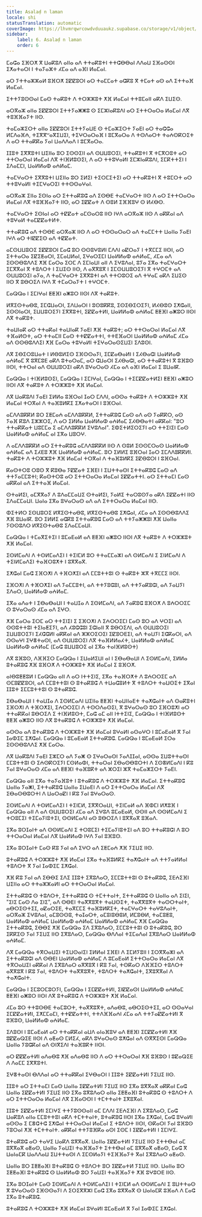 ```yaml
---
title: Asalaḍ n laman
locale: shi
statusTranslation: automatic
coverImage: https://lhvmrqwrcowdvduuaukz.supabase.co/storage/v1/object/public/strapi-uploads/small_cover-educacion-fundamental.webp-2d51a7828a2b1309555be27f7e2a61a0.webp
sidebar:
    label: 6. Asalaḍ n laman
    order: 6
---
```

ⵎⴰⵛⴰ ⵉⴼⵔⵅ ⴳ ⵡⴰⴽⵓⴷ ⴰⵏⵏⴰ ⴰⴷ ⵜⵜⴰⴽⵓⵜⵏ ⵜⵜⵛⴱⴱⴰⵏ ⴷⴷⴰⵡ ⵉⴼⴰⵙⵙⵏ ⵉⵅⴰⵜⴰⵔⵏ ⵏ ⵜⴰⵢⴰⵣⵜ ⵃⵎⴰ ⴰⴷ ⴰⴼⵏ ⵍⴰⵎⴰⵏ.

ⴰⵔ ⵢⵜⵜⴰⵣⵣⴰⵍ ⵓⴼⵔⵅ ⵉⵇⵇⵓⵔⵏ ⴰⵔ ⵜⴰⵎⵎⴰⵜ ⴰⵛⴽⵓ ⴳ ⵜⵎⴰⵜ ⴰⵙ ⴰⴷ ⵉⵜⵜⴰⴼ ⵍⴰⵎⴰⵏ.

ⵉⵜⵜⵢⵓⵙⵙⴰⵏ ⵎⴰⵙ ⵜⴰⴽⵓⵜ ⴷ ⵜⵔⵣⵣⵓⵜ ⵅⴼ ⵍⴰⵎⴰⵏ ⵜⵜⵓⵎⴰⵏⵏ ⴰⴽⴷ ⵉⵡⵉⵙ.

ⴰⵔⴳⴰⵣ ⴰⵏⵏⴰ ⵉⵇⵇⵓⵔⵏ ⵉⵜⵜⵢⴰⵥⵥⵓ ⵙ ⵉⵎⵣⵏⴰⴽⵓⴷⵏ ⴰⵔ ⵉⵜⵜⵔⴰⵔⴰ ⵍⴰⵎⴰⵏ ⴷⴳ ⵜⵓⴼⴼⴰⵢⵜ ⵏⵏⵙ.

ⵜⴰⵎⴰⵣⵉⵔⵜ ⴰⵏⵏⴰ ⵉⵇⵇⵓⵔⵏ ⵉⵜⵜⵢⴰⵡⴹ ⵙ ⵜⵎⴰⵣⵉⵔⵜ ⵢⴰⴹⵏ ⴰⵔ ⵜⴰⵛⵛⴰ ⵍⵎⴷⴰⴼⵄ, ⵜⵉⴳⴳⵯⴰⴳⵉⵡⵉⵏ, ⵜⵉⵖⵔⴰⵔⴰⴼ ⵏ ⵓⵎⴳⴰⵔⴰ ⴷ ⵜⵙⴷⴰⵔⵜ ⵜⴰⵄⵙⴽⵔⵉⵜ ⴷ ⴰⵔ ⵜⵜⴰⴽⴽⴰ ⵢⴰⵏ ⵡⴰⴷⴷⴰⴷ ⵏ ⵓⵎⴳⴰⵔⴰ.

ⵊⵊⵓⵜ ⵉⴳⴳⵓⵜⵏ ⵡⵉⵏⵏⴰ ⵓⵔ ⵉⵙⵙⵉⵏⵏ ⴰⴷ ⵙⵡⵡⵓⵔⵉⵏ, ⵜⵜⴰⴽⵓⵜⵏ ⴳ ⵜⵎⴳⵔⵓⵜ ⴰⵔ ⵜⵜⵔⴰⵔⴰⵏ ⵍⴰⵎⴰⵏ ⴷⴳ ⵜⵏⴼⵍⵓⵙⵉⵏ, ⴷ ⴰⵔ ⵜⵜⵓⵖⴰⵍⵏ ⵉⵎⵣⵏⴰⴽⵓⴷⵏ, ⵉⵎⴽⵜⵜⵉⵏ ⵏ ⵉⴷⴰⵎⵎⵏ, ⵡⴰⵍⵍⴰⵀ ⴰⵄⵍⴰⵎ.

ⵜⴰⵎⵖⴰⵔⵜ ⵉⴳⴳⵓⵜⵏ ⵡⵉⵏⵏⴰ ⵓⵔ ⵉⵍⵉⵏ ⵜⵉⵔⵎⵉⵜⵉⵏ ⴰⵔ ⵜⵜⴰⴽⵓⵜⵏ ⴳ ⵜⵓⵎⵔⵜ ⴰⵔ ⵜⵜⵓⵖⴰⵍⵏ ⵜⵉⵎⵖⴰⵔⵉⵏ ⵜⵜⵙⵙⴰⵖⴰⵏ.

ⴰⵔⴳⴰⵣ ⵉⵏⵏⴰ ⵉⵙⵏⴰ ⴰⵔ ⵉⵜⵜⴰⴽⵓⵛ ⴰⴷ ⵉⵙⴱⴹ ⵜⴰⵎⵖⴰⵔⵜ ⵏⵏⵙ ⴷ ⴰⵔ ⵉⵜⵜⵔⴰⵔⴰ ⵍⴰⵎⴰⵏ ⴷⴳ ⵜⵓⴼⴼⴰⵢⵜ ⵏⵏⵙ, ⴰⵔ ⵉⵇⵇⴰⵜ ⴷ ⵙⵓⵍ ⵉⴼⴼⵓⵖ ⵙ ⵍⵃⴱⵙ.

ⵜⴰⵎⵖⴰⵔⵜ ⵉⵙⵏⴰⵏ ⴰⵔ ⵜⵇⵇⴰⵜ ⴰⵎⵙⴰⵔⵓ ⵏⵏⵙ ⵏⵖⴷ ⴰⵔⴳⴰⵣ ⵏⵏⵙ ⴷ ⴰⴽⴽⴰⵏ ⴰⴷ ⵜⵓⵖⴰⵍ ⵜⴰⵎⵇⵇⴰⵜⵍⵜ.

ⵜⵜⴰⴽⵓⵛ ⴰⴷ ⵜⵙⴱⴹ ⴰⵔⴳⴰⵣ ⵏⵏⵙ ⴷ ⴰⵔ ⵜⵙⵙⴰⵔⴰⵔ ⴰⴷ ⵜⴰⵎⵎⵜⵜ ⵡⴰⵏⵏⴰ ⵢⴰⴹⵏ ⵏⵖⴷ ⴰⵔ ⵜⵏⵇⵇⵉⵙ ⴰⴷ ⵜⵇⵇⴰⵜ.

ⴰⵎⵙⵡⵡⵓⵔⵉ ⵉⵇⵇⵓⵔⵏ ⵎⴰⵛ ⵓⵔ ⵙⵙⵓⵖⵓⵍⵏ ⵎⴷⴷⵏ ⴰⵇⵔⴰⵢ ⵏ ⵜⴳⵎⵎⵉ ⵏⵏⵙⵏ, ⴰⵔ ⵉⵜⵜⴰⵔⴰ ⵉⵇⵉⵟⴰⵔⵏ, ⵉⵎⴰⵡⵍⴰⵏ, ⵉⵖⴰⵔⵉⵎⵏ ⵡⴰⵍⵍⴰⵀ ⴰⵄⵍⴰⵎ, ⵃⵎⴰ ⴰⴷ ⵉⵙⵙⴱⵓⴷⴷⵉ ⵅⴼ ⵎⴰⵔⴰ ⵉⵔⵎ ⴷ ⵉⵎⵏⴰⵡⵏ ⴰⵏⵏ ⴷ ⵉⵖⵓⴷⴰⵏ, ⵓⵢⴰ ⵉⴳⴰ ⵜⴰⵎⵖⴰⵔⵜ ⵉⵎⴳⴳⴰⵏ ⴳ ⵜⵓⴷⵔⵜ ⵏ ⵉⵡⵉⵙ ⵏⵏⵙ, ⴷ ⴰⴳⴳⵓⴳ ⵏ ⵉⵎⵙⵡⵡⵓⵔⵉⵢⵏ ⴳ ⵜⵖⵔⵎⵜ ⴰⴷ ⵙⵡⵡⵓⵔⵉⵏ ⴰⵢⴰ, ⴷ ⵜⴰⵎⵖⴰⵔⵜ ⵉⴳⴳⵓⵜⵏ ⴰⴷ ⵜⵜⵔⵓⵔⵉ ⴰⴷ ⵜⵖⴰⵎ ⴰⴽⴷ ⵉⵡⵉⵙ ⵏⵏⵙ ⴳ ⵓⴱⵔⵉⴷ ⵏⵖⴷ ⴳ ⵜⵎⴰⵔⴰⵢⵜ ⵏ ⵜⵖⵔⵎⵜ.

ⵎⴰⵕⵕⴰ ⵏ ⵉⵎⵏⵖⴰⵏ ⵟⵟⴼⵏ ⴰⵥⵓⵔ ⵏⵏⵙⵏ ⴷⴳ ⵜⴰⴽⵓⵜ.

ⵍⴳⵉⵙⵜⴰⴱⵓ, ⵉⵎⵛⵡⴰⵔⵏ, ⵉⴷⵡⴰⵔⵏ ⵏ ⵓⵙⵓⴽⴽⵓ, ⵉⵙⵉⴱⵉⵔⵉⵢⵏ, ⵍⵃⴱⵓⵙ ⵉⵅⵛⴰⵏⵏ, ⵉⵙⵙⵏⴰⵔⵏ, ⵉⵡⵡⵓⵔⵉⵢⵏ ⵉⴳⴳⵓⵜⵏ, ⵉⵇⵇⴰⵜⵍⵏ, ⵡⴰⵍⵍⴰⵀ ⴰⵄⵍⴰⵎ ⵟⵟⴼⵏ ⴰⵥⵓⵔ ⵏⵏⵙⵏ ⴷⴳ ⵜⴰⴽⵓⵜ.

ⵜⴰⵡⵏⴰⴽ ⴰⵔ ⵜⵜⴰⴽⴰⵏ ⵜⴰⵡⵏⴰⴽ ⵢⴰⴹⵏ ⵅⴼ ⵜⴰⴽⵓⵜ; ⴰⵔ ⵜⵜⵔⴰⵔⴰⵏ ⵍⴰⵎⴰⵏ ⴷⴳ ⵜⴼⴰⵍⵙⵜ, ⴰⵔ ⵜⵜⴰⵎⵏⵏ ⵎⴰⵙ ⵜⵜⵇⵇⴰⵜⵜⵏ, ⵜⵜⴹⴼⴰⵔⵏ ⵡⴰⵍⵍⴰⵀ ⴰⵄⵍⴰⵎ ⵃⵎⴰ ⴰⴷ ⵙⵙⴱⵓⴷⴷⵉⵏ ⵅⴼ ⵎⴰⵔⴰ ⵜⵓⵖⴰⵍⵏ ⵜⵉⵖⴰⵔⴰⵙⵉⵡⵉⵏ ⵉⴷⵓⵙⵏ.

ⴷⴳ ⵉⴱⵉⵔⵓⵡⴰⵜ ⵏ ⵍⴱⵓⵍⵉⵙ ⵉⴼⵙⵙⴰⵢⵏ, ⵉⵎⵇⴰⴱⴰⵍⵏ ⵏ ⵉⵃⴱⴰⵛⵏ ⵡⴰⵍⵍⴰⵀ ⴰⵄⵍⴰⵎ ⴳ ⵓⴳⵎⵓⴹ ⴰⴽⴷ ⵓⵜⴰⵔⴰⵎ, ⴰⵔ ⵛⵡⴰⵔⵏ ⵉⵃⴱⴰⵛⵏ, ⴰⵔ ⵜⵜⴰⴽⵓⵜⵏ ⴳ ⵓⴼⵓⵙ ⵏⵏⵙⵏ, ⵜⵜⵔⴰⵏ ⴰⴷ ⵙⵡⵡⵓⵔⵉⵏ ⴰⴽⴷ ⵓⵖⴰⵔⴰⵙ ⵃⵎⴰ ⴰⴷ ⴰⴼⵏ ⵍⴰⵎⴰⵏ ⵉ ⵓⵡⴰⵏⴽ.

ⵎⴰⵕⵕⴰ ⵏ ⵜⵏⴼⵍⵓⵙⵉⵏ, ⵎⴰⵕⵕⴰ ⵏ ⵉⵎⵏⵖⴰⵏ, ⵎⴰⵕⵕⴰ ⵏ ⵜⵉⵎⵇⵇⴰⵜⵍⵉⵏ ⵟⵟⴼⵏ ⴰⵥⵓⵔ ⵏⵏⵙⵏ ⴷⴳ ⵜⴰⴽⵓⵜ ⴷ ⵜⵔⵣⵣⵓⵜ ⵅⴼ ⵍⴰⵎⴰⵏ.

ⴷⴳ ⵡⴰⴽⵓⴷⵏ ⵢⴰⴹⵏ ⵉⵍⵍⴰ ⵓⴼⵔⴰⵏ ⵊⴰⵔ ⵎⴷⴷⵏ, ⴰⵙⵙⴰ ⵜⴰⴽⵓⵜ ⴷ ⵜⵔⵣⵣⵓⵜ ⵅⴼ ⵍⴰⵎⴰⵏ ⵜⵔⴳⴰⵏ ⴷ ⵜⴰⴼⵓⵍⴽⵉ ⵉⵅⴰⵜⴰⵔⵏ ⵏ ⵓⴼⵔⴰⵏ.

ⴰⵎⴷⴷⵓⴽⴽⵍ ⵓⵔ ⵉⵟⵎⴰⵄ ⴰⵎⴷⴷⵓⴽⴽⵍ, ⵉⵜⵜⴰⴽⵓⵛ ⵎⴰⵙ ⴰⴷ ⴰⵙ ⵢⴰⴽⴽⵔ, ⴰⵙ ⵢⴰⴼ ⴽⵓⴷ ⵉⵣⵣⵔⵉ, ⴷ ⴰⵔ ⵉⵍⵍⴰ ⵡⴰⵍⵍⴰⵀ ⴰⵄⵍⴰⵎ ⵉⵃⴱⴱⴰⵜⵏ ⴰⴽⴽⴰⵏ: "ⵓⵔ ⵜⵜⴰⴽⴽⴰⵜ ⵡⵓⵎⵎⴰ ⵉ ⴰⵎⴷⴷⵓⴽⴽⵍ ⵉⵖⵓⴷⴰⵏ". ⵉⵀⵉⵜⵍⵉⵔⵉⵢⵏ ⴰⵔ ⵜⵜⵉⵏⵉⵏ ⵎⴰⵙ ⵡⴰⵍⵍⴰⵀ ⴰⵄⵍⴰⵎ ⴰⵏ ⵉⴳⴰ ⵡⵓⵔⵖ.

ⴷ ⴰⵎⴷⴷⵓⴽⴽⵍ ⴰⵔ ⵉⵜⵜⴰⴽⵓⵛ ⴰⵎⴷⴷⵓⴽⴽⵍ ⵏⵏⵙ ⴷ ⵙⵓⵍ ⵉⵙⵙⵎⵔⴰⵙ ⵡⴰⵍⵍⴰⵀ ⴰⵄⵍⴰⵎ ⴰⴷ ⵉⵃⴹⵓ ⵅⴼ ⵡⴰⵍⵍⴰⵀ ⴰⵄⵍⴰⵎ. ⵓⵔ ⵉⵍⵍⵉ ⵓⴼⵔⴰⵏ ⵊⴰⵔ ⵉⵎⴷⴷⵓⴽⴽⵍⵏ. ⵜⴰⴽⵓⵜ ⴷ ⵜⵔⵣⵣⵓⵜ ⵅⴼ ⵍⴰⵎⴰⵏ ⵜⵔⴳⴰⵏ ⴷ ⵜⴰⴼⵓⵍⴽⵉ ⵉⵇⴱⵓⵔⵏ ⵏ ⵓⴼⵔⴰⵏ.

ⴽⴰⵙⵜⵔⵓ ⵔⵓⵙ ⴳ ⴽⵓⴱⴰ ⵢⵇⵇⴰⵜ ⵉⴼⴹⵏ ⵏ ⵉⵡⵜⵜⴰⵙⵏ ⵉⵜⵜⴰⴽⵓⵛ ⵎⴰⵙ ⴰⴷ ⵜⵜⵢⴰⵎⵎⵓⵜⵏ; ⴽⴰⵙⵜⵔⵓ ⴰⵔ ⵉⵜⵜⵔⴰⵔⴰ ⵍⴰⵎⴰⵏ ⵉⵇⵇⴰⵜⵜⵏ. ⴰⵔ ⵉⵜⵜⴰⵎⵏ ⵎⴰⵙ ⴰⴽⴽⴰⵏ ⴰⴷ ⵉⵜⵜⴰⴼ ⵍⴰⵎⴰⵏ.

ⵙⵜⴰⵍⵉⵏ, ⴰⵎⴳⴳⴰⵢ ⴷ ⵓⴷⴰⵎⵎⴰⵡⵉ ⵙⵜⴰⵍⵉⵏ, ⵢⴰⵍⵉ ⵜⴰⵔⵓⵙⵢⴰ ⴰⴽⴷ ⵉⵇⵇⴰⵜⵏ ⵏⵏⵙ ⵉⴷⴰⵎⵎⴰⵡⵏ. ⵡⴰⵏⴰ ⵉⴳⴰ ⵓⵖⴰⵔⴰⵙ ⴰⴷ ⴰⴷ ⵉⵜⵜⵔⴰⵔⴰ ⵍⴰⵎⴰⵏ ⵏⵏⵙ.

ⵀⵉⵜⵍⵔ ⵉⵙⵡⵓⵔⵉ ⵍⴳⵉⵙⵜⴰⴱⵓ, ⵍⴳⵉⵙⵜⴰⴱⵓ ⵉⵅⵛⴰⵏ, ⵃⵎⴰ ⴰⴷ ⵉⵙⵙⴱⵓⴷⴷⵉ ⵅⴼ ⵓⵡⴰⵏⴽ. ⵓⵔ ⵉⵍⵍⵉ ⴰⵛⴽⵓ ⵉⵜⵜⴰⴽⵓⵛ ⵎⴰⵙ ⴰⴷ ⵜⵜⵢⴰⵥⵥⵓⵏ ⵅⴼ ⵡⴰⵏⵏⴰ ⵢⵙⵙⵓⴷⵔ ⵍⴳⵉⵙⵜⴰⴱⵓ ⵉⴷⴰⵎⵎⴰⵡⵏ.

ⵎⴰⵕⵕⴰ ⵏ ⵜⵎⴰⴳⵉⵜⵉⵏ ⵏ ⵓⵎⴰⴹⴰⵍ ⴰⴷ ⵟⵟⴼⵏ ⴰⵥⵓⵔ ⵏⵏⵙⵏ ⴷⴳ ⵜⴰⴽⵓⵜ ⴷ ⵜⵔⵣⵣⵓⵜ ⵅⴼ ⵍⴰⵎⴰⵏ.

ⵉⵙⵍⵎⴰⴷⵏ ⴷ ⵜⵙⵍⵎⴰⴷⵉⵏ ⵏ ⵜⵉⵏⵎⵍ ⵓⵔ ⵜⵜⴰⵎⵎⴰⵣⵏ ⴰⴷ ⵙⵍⵎⴰⴷⵏ ⵉ ⵉⵏⵍⵎⴰⴷⵏ ⴷ ⵜⵉⵏⵍⵎⴰⴷⵉⵏ ⵜⴰⴼⵔⵓⵅⵜ ⵏ ⵓⴳⴳⴰⴳ.

ⵉⵅⵛⴰⵏ ⵎⴰⵛ ⵉⴼⵔⵅⵏ ⴷ ⵜⴼⵔⵅⵉⵏ ⴰⴷ ⵎⵎⵓⵜⵜⵓⵏ ⵙ ⵜⴰⴽⵓⵜ ⵣⴳ ⵜⴳⵎⵎⵉ ⵏⵏⵙⵏ.

ⵉⴼⵔⵅⵏ ⴷ ⵜⴼⵔⵅⵉⵏ ⴰⴷ ⵢⴰⵎⵎⵓⵜⵏ, ⴰⴷ ⵜⵜⵢⵓⵛⵓⵏ, ⴰⴷ ⵜⵜⵢⴰⴽⵓⵛⵏ, ⴰⴷ ⵢⴰⵡⵢⵏ ⵉⴷⴰⵔ, ⵡⴰⵍⵍⴰⵀ ⴰⵄⵍⴰⵎ.

ⵉⴳⴰ ⴰⴷⴰⵜ ⵏ ⵉⴱⴰⴱⴰⵡⵏ ⵏ ⵜⴰⵡⵊⴰ ⴷ ⵉⵙⵍⵎⴰⴷⵏ, ⴰⴷ ⵢⴰⴽⵓⵛ ⵓⴼⵔⵅ ⴷ ⵓⵄⵔⵔⵉⵎ ⵙ ⵓⵖⴰⵔⴰⵙ ⵃⵎⴰ ⴰⴷ ⵉⵖⵔ.

ⵅⴼ ⵎⴰⵔⴰ ⵉⵔⵎ ⴰⵔ ⵜⵜⵉⵏⵉⵏ ⵉ ⵉⴼⵔⵅⵏ ⴷ ⵉⵄⵔⵔⵉⵎⵏ ⵎⴰⵙ ⵓⵔ ⴰⴷ ⵖⵔⵉⵏ ⴰⴷ ⵙⵙⵓⵜⵜⵓⵏ ⵜⵉⵏⴰⵟⵉⵢⵏ, ⴰⴷ ⵃⵓⵛⵛⵓⵏ ⵉⵛⵏⴰⵏⵏ ⴳ ⵓⴱⵔⵉⴷⵏ, ⴰⴷ ⵙⵡⵡⵓⵔⵉⵏ ⵉⵡⵡⵓⵔⵉⵢⵏ ⵉⵃⵛⵛⵍⵏ ⴰⴽⴽⴰⵏ ⴰⴷ ⵣⵣⵔⵉⵔⵉⵏ ⵉⵇⵓⵔⴹⵉⵏ, ⴰⴷ ⵜⴰⵡⵢⵏ ⵉⵛⴽⴰⵔⵏ, ⴰⴷ ⵙⵙⴰⵖⵏ ⵉⵖⴻⵜⴰⵙⵏ, ⴰⴷ ⵙⵡⵡⵓⵔⵉⵏ ⴷⴳ ⵜⴰⴼⵍⵍⴰⵃⵜ, ⵡⴰⵍⵍⴰⵀ ⴰⵄⵍⴰⵎ ⵡⴰⵍⵍⴰⵀ ⴰⵄⵍⴰⵎ (ⵎⴰⵛ ⵓⵡⵡⵓⵔⵉ ⴰⵏ ⵉⴳⴰ ⵜⴰⵏⴼⵍⵓⵙⵜ)

ⴷⴳ ⵓⴼⵓⵙ, ⴷⴼⴼⵉⵔ ⵎⴰⵕⵕⴰ ⵏ ⵉⵡⴰⵍⵉⵡⵏ ⴰⵏ ⵏ ⵉⴱⴰⴱⴰⵡⵏ ⴷ ⵉⵙⵍⵎⴰⴷⵏ, ⵉⵍⵍⴰ ⵓⵜⴰⴽⵓⵛ ⵅⴼ ⵓⴼⵔⵅ ⴷ ⵜⵔⵣⵣⵓⵜ ⵅⴼ ⵍⴰⵎⴰⵏ ⵉ ⵓⴼⵔⵅ.

ⴰⵏⴱⵓⵟⵟⵓⵍ ⵏ ⵎⴰⵕⵕⴰ ⴰⵏⵏ ⴷ ⴰⵔ ⵏⵜⵜⵉⵏⵉ, ⵉⴳⴰ ⵜⴰⴼⵔⵅⵜ ⴷ ⵓⵄⵔⵔⵉⵎ ⴰⴷ ⵙⵎⵓⵇⵇⵓⵔⵏ, ⴰⴷ ⵎⵎⵓⵜⵜⵓⵏ ⵙ ⵓⵜⴰⴽⵓⵛ ⴷ ⵜⵡⴰⵛⵓⵍⵜ ⴳ ⵜⵓⴷⵔⵜ ⵜⴰⵡⵙⵉⵜ ⵉⴳⴰⵏ ⵊⵊⵓⵜ ⵉⵎⵎⵓⵜⵜⵓⵏ ⵙ ⵓⵜⴰⴽⵓⵛ.

ⵉⴱⴰⴱⴰⵡⵏ ⵏ ⵜⴰⵡⵊⴰ ⴷ ⵉⵙⵍⵎⴰⴷⵏ ⵡⵉⵏⵏⴰ ⵟⵟⴼⵏ ⵜⴰⵡⵏⵏⴰⴹⵜ ⵜⴰⵅⵛⴰⵏⵜ ⴰⴷ ⵙⴰⴽⵓⵜⵏ ⵉⴼⵔⵅⵏ ⴷ ⵜⴼⵔⵅⵉⵏ, ⵉⵄⵔⵔⵉⵎⵏ ⴷ ⵜⵙⵔⴷⴰⵙⵉⵏ, ⴳ ⵓⵖⴰⵔⴰⵙ ⵓⵔ ⵉⴼⵔⵓⵅⵏ ⴰⵔ ⵜⵜⴰⴽⴽⴰⵏ ⵓⴱⵔⵉⴷ ⵉ ⵜⵏⴼⵍⵓⵙⵜ, ⵎⴰⵛ ⴰⵎ ⴰⵏⵏ ⵏⵜⵜⵉⵏⵉ, ⵎⴰⵕⵕⴰ ⵏ ⵜⵏⴼⵍⵓⵙⵜ ⵟⵟⴼ ⴰⵥⵓⵔ ⵏⵏⵙ ⴷⴳ ⵓⵜⴰⴽⵓⵛ ⴷ ⵜⵔⵣⵣⵓⵜ ⵅⴼ ⵍⴰⵎⴰⵏ.

ⴰⵙⵙⴰ ⴰⴷ ⵓⵜⴰⴽⵓⵛ ⴷ ⵜⵔⵣⵣⵓⵜ ⵅⴼ ⵍⴰⵎⴰⵏ ⵓⵖⴰⵍⵏ ⴰⵙⴰⵖⵔ ⵏ ⵓⵎⴰⴹⴰⵍ ⴳ ⵢⴰⵏ ⵊⴰⵀⵉⵎ ⵉⵅⵛⴰⵏ. ⵎⴰⵕⵕⴰ ⵏ ⵓⵎⴰⴹⴰⵍ ⵉⵜⵜⴰⴽⵓⵛ. ⵎⴰⵕⵕⴰ ⵏ ⵓⵎⴰⴹⴰⵍ ⵉⵔⴰ ⵉⵙⵙⴱⵓⴷⴷⵉ ⵅⴼ ⵎⴰⵔⴰ.

ⴷⴳ ⵡⴰⴽⵓⴷⵏ ⵢⴰⴹⵏ ⵉⵣⵎⵔ ⴰⴷ ⵢⴰⵥ ⵙ ⵉⵖⴰⵔⴰⵙⵏ ⵢⴰⴷⵊⵊⴰⵏ, ⴰⵙⵙⴰ ⵉⵡⵓⵜⵜⴰⵙⵏ ⵎⵎⵓⵜⵜⵓⵏ ⵙ ⵉⵄⵙⴽⵔⵉⵢⵏ ⵎⵙⵍⴰⵀⵏ, ⵜⵜⴰⵔⴰⵏ ⵉⴱⴰⵙⴱⵓⵔⵜⵏ ⴷ ⵉⵙⴻⵍⵎⴰⴷⵏ ⵏ ⴽⵓ ⵢⴰⵏ ⵓⵖⴰⵔⴰⵙ ⵃⵎⴰ ⴰⴷ ⵟⵟⴼⵏ ⵜⴰⴼⵓⴽⵜ ⴰⴷ ⵣⵔⵉⵏ ⵣⴳ ⵜⴰⵎⴰⵣⵉⵔⵜ ⵢⴰⴹⵏ.

ⵎⴰⵕⵕⴰ ⴰⵏⵏ ⵉⴳⴰ ⵜⴰⵢⴰⴼⵓⵜ ⵏ ⵓⵜⴰⴽⵓⵛ ⴷ ⵜⵔⵣⵣⵓⵜ ⵅⴼ ⵍⴰⵎⴰⵏ. ⵉⵜⵜⴰⴽⵓⵛ ⵡⴰⵏⵏⴰ ⵢⴰⵥⵏ, ⵉⵜⵜⴰⴽⵓⵛ ⵡⴰⵏⵏⴰ ⵉⵡⴰⴹⵏ ⴷ ⴰⵔ ⵉⵜⵜⵔⴰⵔⴰ ⵍⴰⵎⴰⵏ ⴷⴳ ⵉⴱⴰⵙⴱⵓⵔⵜⵏ ⴷ ⵡⴰⵔⴰⵇⵏ ⵏ ⴽⵓ ⵢⴰⵏ ⵓⵖⴰⵔⴰⵙ.

ⵉⵙⵍⵎⴰⴷⵏ ⴷ ⵜⵙⵍⵎⴰⴷⵉⵏ ⵏ ⵜⵉⵏⵎⵍ, ⵉⴳⴳⵔⴰⵡⵏ, ⵜⵉⵏⵎⴰⵍ ⴰⴷ ⴼⵀⵎⵏ ⵍⵅⵓⴼ ⵏ ⵎⴰⵕⵕⴰ ⴰⵏⵏ ⴷ ⴰⴷ ⵙⵡⵡⵓⵔⵉⵏ ⵃⵎⴰ ⴰⴷ ⵉⵖⵓⴷ ⵓⵎⴰⴹⴰⵍ, ⵙⵙⵏⵏ ⴰⴷ ⵙⵙⵍⵎⴰⴷⵏ ⵉ ⵜⵔⵓⵎⵉⵏ ⵜⵉⵎⴰⵢⵏⵓⵜⵉⵏ, ⵙⵙⵍⵎⴰⴷⵏ ⴰⵙ ⵓⴱⵔⵉⴷ ⵏ ⵓⴳⴳⴰⴳ ⵓⴼⴰⴷ.

ⵉⴳⴰ ⵓⵔⵊⴰⵏⵜ ⴰⴷ ⵙⵙⵍⵎⴰⴷⵏ ⵉ ⵜⵔⵓⵎⵉⵏ ⵜⵉⵎⴰⵢⵏⵓⵜⵉⵏ ⴰⴷ ⵓⵔ ⵜⵜⴰⴽⵓⵛⵏ ⴷ ⵓⵔ ⵜⵜⵔⴰⵔⴰⵏ ⵍⴰⵎⴰⵏ ⴷⴳ ⵡⴰⵍⵍⴰⵀ ⵏⵖⴷ ⵢⴰⵏ ⵓⴼⵓⵙ.

ⵉⴳⴰ ⵓⵔⵊⴰⵏⵜ ⵎⴰⵙ ⴽⵓ ⵢⴰⵏ ⴰⴷ ⵉⵖⵔ ⴰⴷ ⵉⵟⵎⴰⵄ ⵅⴼ ⵢⵉⵡⵉ ⵏⵏⵙ.

ⵓⵜⴰⴽⵓⵛ ⴷ ⵜⵔⵣⵣⵓⵜ ⵅⴼ ⵍⴰⵎⴰⵏ ⵉⴳⴰ ⵜⴰⴼⵓⵍⴽⵉ ⵜⴰⵅⵛⴰⵏⵜ ⴰⴷ ⵜⵜⵢⴰⵍⵍⴰⵏ ⵜⵓⴷⵔⵜ ⴳ ⵢⴰⵏ ⵊⴰⵀⵉⵎ ⵉⵅⵛⴰⵏ.

ⵅⴼ ⴽⵓ ⵢⴰⵏ ⴰⴷ ⵉⴱⴱⵉ ⵉⴷⵉ ⵊⵊⵓⵜ ⵉⴳⵓⴷⴰⵔ, ⵉⵎⵎⵓⵜⵜⵓⵏ ⵙ ⵓⵜⴰⴽⵓⵛ, ⵉⴹⵄⵉⴼⵏ ⵡⵉⵏⵏⴰ ⴰⵔ ⵜⵜⴰⵣⵣⴰⵍⵏ ⴰⵔ ⵜⵜⵔⴰⵔⴰⵏ ⵍⴰⵎⴰⵏ.

ⵉⵜⵜⴰⴽⵓⵛ ⵙ ⵜⵓⴷⵔⵜ, ⵉⵜⵜⴰⴽⵓⵛ ⵙ ⵜⵎⵜⵜⴰⵏⵜ, ⵉⵜⵜⴰⴽⵓⵛ ⵙ ⵡⴰⵏⵏⴰ ⴰⴷ ⵉⵏⵉⵏ, "ⵉⵏⵉ ⵎⴰⵙ ⴷⴰ ⵉⵏⵉ", ⴰⴷ ⵙⴱⴹⵏ ⵜⴰⴳⴳⵓⴳⵜ ⵜⴰⵡⵙⵉⵜ, ⵜⴰⴳⴳⵓⴳⵜ ⵜⴰⵙⵔⵜⴰⵏⵜ, ⴰⴱⵔⵉⵙⵜⵉⵊ, ⴰⵇⴰⵔⵉⴹ, ⵜⴰⴳⵎⵎⵉ ⵜⴰⴼⵓⵍⴽⵉⵜ, ⵜⴰⵎⵖⴰⵔⵜ ⵜⴰⵖⵓⴷⴰⵏⵜ, ⴰⵔⴳⴰⵣ ⵉⵖⵓⴷⴰⵏ, ⴰⵎⵓⵙⵙⵓ, ⵜⴰⵊⴰⵔⵜ, ⴰⵎⵓⵏⵓⴱⵓⵍ, ⵍⵎⵓⴱⵍ, ⵜⴰⵎⵓⵟⵓ, ⵡⴰⵍⵍⴰⵀ ⴰⵄⵍⴰⵎ ⵡⴰⵍⵍⴰⵀ ⴰⵄⵍⴰⵎ ⵡⴰⵍⵍⴰⵀ ⴰⵄⵍⴰⵎ ⵅⴼ ⵎⴰⵕⵕⴰ ⵉⵜⵜⴰⴽⵓⵛ, ⵉⴱⴱⵉ ⵅⴼ ⵎⴰⵕⵕⴰ ⵉⴷ ⵉⴳⵓⴷⴰⵔ, ⵉⵎⵎⵓⵜⵜⵓⵏ ⵙ ⵓⵜⴰⴽⵓⵛ, ⵓⵔ ⵉⴽⴽⵉⵙ ⵢⴰⵏ ⵢⵉⵡⵉ ⵏⵏⵙ ⵉⴳⵓⴷⴰⵔ, ⵎⴰⵕⵕⴰ ⴱⴷⴷⴰⵏ ⵜⵉⵎⴰⴷⴰⵏ ⵉⴳⵓⴷⴰⵔ ⵡⴰⵍⵍⴰⵀ ⴰⵄⵍⴰⵎ.

ⴷⴳ ⵎⴰⵕⵕⴰ ⵜⴳⵔⴰⵡⵉⵏ ⵜⵉⵡⵙⴰⵏⵉⵏ ⵉⵍⵍⴰⵏ ⵉⴼⴹⵏ ⴷ ⵉⵎⵍⵢⵓⵏⵏ ⵏ ⵉⵔⴳⴳⴰⵣⵏ ⴰⴷ ⵉⵜⵜⴰⴽⵓⵛⵏ ⴰⴷ ⵙⴱⴹⵏ ⵡⴰⵍⵍⴰⵀ ⴰⵄⵍⴰⵎ ⴷ ⵓⵎⴰⴹⴰⵍ ⵉⵜⵜⵔⴰⵔⴰ ⵍⴰⵎⴰⵏ ⴷⴳ ⵜⴳⵔⴰⵡⵉⵏ ⴰⴽⴽⴰⵏ ⴷ ⵉⴳⵓⴷⴰⵔ ⴰⴳⴳⵓⴳ ⵏ ⴽⵓ ⵢⴰⵏ, ⵜⵙⴽⴰⵔ ⴷⴼⴼⵉⵔ ⵜⵓⴷⵔⵜ ⴰⴳⴳⵓⴳ ⵏ ⴽⵓ ⵢⴰⵏ, ⵜⵓⴷⵔⵜ ⵜⴰⴳⴳⵓⴳⵜ, ⵜⵓⴷⵔⵜ ⵜⴰⵅⵛⴰⵏⵜ, ⵉⴳⵓⴳⴳⴰⵏ ⴷ ⵜⴰⵅⵛⴰⵏⵜ.

ⵎⴰⵕⵕⴰ ⵏ ⵉⵎⵓⵔⵎⵓⵔⵢⵏ, ⵎⴰⵕⵕⴰ ⵏ ⵉⵎⵇⵇⴰⵜⵍⵏ, ⵉⵏⵇⵇⴰⵙⵏ ⵡⴰⵍⵍⴰⵀ ⴰⵄⵍⴰⵎ ⵟⵟⴼⵏ ⴰⵥⵓⵔ ⵏⵏⵙⵏ ⴷⴳ ⵓⵜⴰⴽⵓⵛ ⴷ ⵜⵔⵣⵣⵓⵜ ⵅⴼ ⵍⴰⵎⴰⵏ.

ⵃⵎⴰ ⵓⵔ ⵜⵜⵓⵙⴱⴹ ⵜⴰⵎⵓⵔⵜ, ⵜⴰⴳⴳⵓⴳⵜ, ⴰⴷⴰⴱⵓ, ⴰⴱⵔⵉⵙⵜⵉⵊ, ⴰⵔ ⵙⵙⴰⵖⴰⵏ ⵉⵎⵇⵇⴰⵜⵍⵏ, ⵉⵅⵎⵎⴰⵎⵏ, ⵜⵜⵇⵇⴰⵜⵜⵏ, ⵜⵜⴷⴼⴼⴰⵄⵏ ⵃⵎⴰ ⴰⴷ ⵜⵜⵢⴰⵇⵇⴰⵜⵍⵏ ⴳ ⵓⴼⵓⵙ, ⵡⴰⵍⵍⴰⵀ ⴰⵄⵍⴰⵎ.

ⵉⴷⵓⵙⵏ ⵏ ⵓⵎⴰⴹⴰⵍ ⴰⵔ ⵜⵜⴰⴽⴽⴰⵏ ⴰⵡⴷ ⴰⵏⴰⴼⵓⵖ ⴰⴷ ⵟⵟⴼⵏ ⵉⵎⵇⵇⴰⵜⵍⵏ ⵅⴼ ⵓⵇⵇⴰⵕⵉⴹ ⵏⵏⵙⵏ ⴷ ⴰⵟⴰⵙ ⵎⵍⵉⵃ, ⴰⴽⴷ ⵓⵖⴰⵔⴰⵙ ⵓⵅⵛⴰⵏ ⴰⴷ ⵙⴳⴳⵉⵙⵏ ⵎⴰⵕⵕⴰ ⵡⴰⵏⵏⴰ ⵢⵓⵛⴽⴰⵏ ⴰⴷ ⵙⵏⴳⵉⴷⵏ ⵜⴰⴼⵓⴽⵜ ⵏⵏⵙⵏ.

ⴰⵔ ⵇⵇⵇⴰⵜⵍⵏ ⴰⴷⴰⴱⵓ ⵅⴼ ⴰⴷⴰⴱⵓ ⵏⵏⵙ ⴷ ⴰⵔ ⵜⵜⵔⴰⵔⴰⵏ ⵅⴼ ⵓⴼⵓⵙ ⵏ ⵓⵇⴰⵕⵉⴹ ⴷ ⴷⴰⵎⵎ ⵉⴳⴳⵓⵜⵏ.

ⵉⵖⴻⵜⴰⵙⵏ ⴱⴷⴷⴰⵏ ⴰⵔ ⵜⵜⴰⴽⴽⴰⵏ ⵉⵖⴱⴰⵔⵏ ⵏ ⵊⵊⵓⵜ ⵉⵇⵇⴰⵜⵍⵏ ⵢⵉⵡⵉ ⵏⵏⵙ.

ⵊⵊⵓⵜ ⴰⵔ ⵉⵜⵜⴰⵎⵏ ⵎⴰⵙ ⵡⴰⵏⵏⴰ ⵉⵇⵇⴰⵜⵍⵏ ⵢⵉⵡⵉ ⵏⵏⵙ ⵉⴳⴰ ⵓⴳⴳⴰⴳ ⴰⴽⴽⴰⵏ ⵎⴰⵛ ⵡⴰⵏⵏⴰ ⵉⵇⵇⴰⵜⵍⵏ ⵢⵉⵡⵉ ⵏⵏⵙ ⵉⴳⴰ ⵓⴳⵓⴷⴰⵔ ⴰⵏⵏⴰ ⵉⵟⵟⴰⴼⵏ ⵓⵜⴰⴽⵓⵛ ⵙ ⵜⵓⴷⵔⵜ ⴷ ⴰⵔ ⵉⵜⵜⵔⴰⵔⴰ ⵍⴰⵎⴰⵏ ⴷⴳ ⵉⴼⴰⵙⵙⵏ ⵏ ⵜⵎⵜⵜⴰⵏⵜ ⵉⴳⵓⴳⴰⵏ.

ⵊⵊⵓⵜ ⵉⵇⵇⴰⵜⵍⵏ ⵉⵎⵏⵖⵉ ⵜⵜⵢⵓⵙⵙⴰⵏⵏ ⴰⵎ ⵎⴷⴷⵏ ⵉⴹⵄⵉⴼⵏ ⴷ ⵉⴳⵓⴷⴰⵔ, ⵎⴰⵛ ⵡⴰⴽⵓⴷ ⴰⵏⵏⴰ ⵎⵎⵓⵜⵜⵓⵏ ⴰⴽⴷ ⵜⵎⵜⵜⴰⵏⵜ, ⵓⵜⴰⴽⵓⵛ ⵏⵏⵙⵏ ⵉⴳⴰ ⵉⵅⵛⴰⵏ, ⵎⴰⵛ ⵓⵖⴰⵍⵏ ⴰⵙⵙⴰ ⵉ ⵎⴻⵛⵜⵛ ⵉⵅⵛⴰⵏ ⵜⵜⵔⴰⵔⴰⵏ ⵍⴰⵎⴰⵏ ⵉ ⵜⵓⴷⵔⵜ ⵏⵏⵙⵏ, ⵙⴽⴰⵔⵏ ⵢⴰⵏ ⵓⴼⵓⵙ ⵢⵓⵔⴰⵏ ⵅⴼ ⵜⵎⵜⵜⴰⵏⵜ. ⴰⴽⴽⴰⵏ ⵜⵜⵢⵓⴼⴽⴰ ⴰⵙⵏ ⵉⵙⵎ ⵏ ⵉⵇⵇⴰⵜⵍⵏ ⵏ ⵉⵎⵏⵖⵉ.

ⵓⵜⴰⴽⵓⵛ ⴰⵔ ⵜⴰⵖⵉ ⵡⴰⴽⴷ ⵓⴳⴳⴰⴳ. ⵡⴰⵏⵏⴰ ⵉⵇⵇⴰⵜⵍⵏ ⵢⵉⵡⵉ ⵏⵏⵙ ⵉⵜⵜⴱⴰⵏ ⴰⵎ ⵓⴳⴳⴰⴳ ⴰⵟⴰⵙ, ⵡⴰⵏⵏⴰ ⵢⴰⵡⵉⵏ ⵜⴰⴼⴼⴰⵢⵜ ⵉⵜⵜⴱⴰⵏ ⴰⵎ ⵓⴳⴳⴰⴳ ⴰⵟⴰⵙ, ⵎⴰⵛ ⴳ ⵡⴰⵏⴰⵎⴽ ⵡⴰⴷⴷⴰⵡ ⵉⵡⵜⵜⴰⵙⵏ ⴷ ⵉⵎⵙⵍⴰⵢⵏ ⵜⵉⴼⴼⴰⵢⵜ ⴳⴰⵏ ⵉⴳⵓⴷⴰⵔ ⴰⵟⴰⵙ.

ⵡⴰⵏⵏⴰ ⵓⵔ ⵉⵟⵟⴰⴼⵏ ⵓⵜⴰⴽⵓⵛ ⵙ ⵜⵓⴷⵔⵜ ⵓⵔ ⵉⵇⵇⴰⵜⵍ ⵢⵉⵡⵉ ⵏⵏⵙ. ⵡⴰⵏⵏⴰ ⵓⵔ ⵉⵟⵟⴰⴼⵏ ⵓⵜⴰⴽⵓⵛ ⵙ ⵡⴰⵍⵍⴰⵀ ⵓⵔ ⵢⴰⵡⵉⵏ ⵜⴰⴼⴼⴰⵢⵜ ⵅⴼ ⵓⵖⵓⵔⴹ ⵏⵏⵙ.

ⵉⴳⴰ ⵓⵔⵊⴰⵏⵜ ⵎⴰⵙ ⵉⵙⵍⵎⴰⴷⵏ ⴷ ⵜⵙⵍⵎⴰⴷⵉⵏ ⵏ ⵜⵉⵏⵎⵍ ⴰⴷ ⵙⵙⵍⵎⴰⴷⵏ ⵉ ⵓⵡⵜⵜⴰⵙ ⴳ ⵓⵖⴰⵔⴰⵙ ⵉⴼⵙⵙⴰⵢⵏ ⴷ ⵉⵔⵉⴳⴳⵣⵏ ⵎⴰⵛ ⵉⴳⴰ ⵓⴳⴳⴰⴳ ⵙ ⵡⴰⵏⴰⵎⴽ ⵓⴼⴰⴷ ⴷ ⵎⴰⵛ ⵉⴳⴰ ⵓⵜⴰⴽⵓⵛ.

ⵓⵜⴰⴽⵓⵛ ⴷ ⵜⵔⵣⵣⵓⵜ ⵅⴼ ⵍⴰⵎⴰⵏ ⵓⵖⴰⵍⵏ ⵓⵎⴰⴹⴰⵍ ⴳ ⵢⴰⵏ ⵊⴰⵀⵉⵎ ⵉⵅⵛⴰⵏ.

